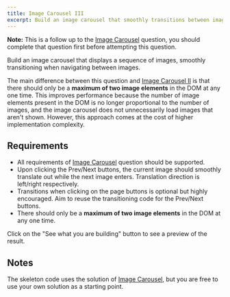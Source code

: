 ```yaml
---
title: Image Carousel III
excerpt: Build an image carousel that smoothly transitions between images that has a minimal DOM footprint
---
```


**Note:** This is a follow up to the [Image Carousel](/questions/user-interface/image-carousel) question, you should complete that question first before attempting this question.

Build an image carousel that displays a sequence of images, smoothly transitioning when navigating between images.

The main difference between this question and [Image Carousel II](/questions/user-interface/image-carousel-ii) is that there should only be a **maximum of two image elements** in the DOM at any one time. This improves performance because the number of image elements present in the DOM is no longer proportional to the number of images, and the image carousel does not unnecessarily load images that aren't shown. However, this approach comes at the cost of higher implementation complexity.

## Requirements

- All requirements of [Image Carousel](/questions/user-interface/image-carousel) question should be supported.
- Upon clicking the Prev/Next buttons, the current image should smoothly translate out while the next image enters. Translation direction is left/right respectively.
- Transitions when clicking on the page buttons is optional but highly encouraged. Aim to reuse the transitioning code for the Prev/Next buttons.
- There should only be a **maximum of two image elements** in the DOM at any one time.

Click on the "See what you are building" button to see a preview of the result.

## Notes

The skeleton code uses the solution of [Image Carousel](/questions/user-interface/image-carousel), but you are free to use your own solution as a starting point.
